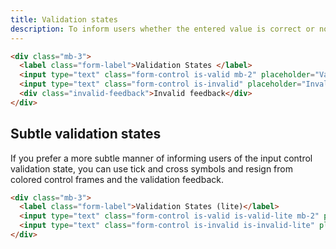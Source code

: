 ```yaml
---
title: Validation states
description: To inform users whether the entered value is correct or not, use either of the validation states. Thanks to that, users will immediately know which form elements they need to correct and, if the state displays as invalid, why the value is incorrect.
---
```


```html example code centered columns="1" height="20rem"
<div class="mb-3">
  <label class="form-label">Validation States </label>
  <input type="text" class="form-control is-valid mb-2" placeholder="Valid State..." />
  <input type="text" class="form-control is-invalid" placeholder="Invalid State..." />
  <div class="invalid-feedback">Invalid feedback</div>
</div>
```

## Subtle validation states

If you prefer a more subtle manner of informing users of the input control validation state, you can use tick and cross symbols and resign from colored control frames and the validation feedback.

```html example code centered columns="1" height="20rem"
<div class="mb-3">
  <label class="form-label">Validation States (lite)</label>
  <input type="text" class="form-control is-valid is-valid-lite mb-2" placeholder="Valid State..." />
  <input type="text" class="form-control is-invalid is-invalid-lite" placeholder="Invalid State..." />
</div>
```
